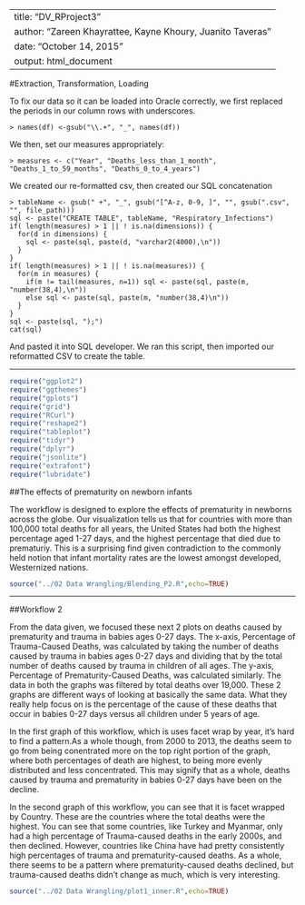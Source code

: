 
---
title: "DV_RProject3"
author: "Zareen Khayrattee, Kayne Khoury, Juanito Taveras"
date: "October 14, 2015"
output: html_document
---

#Extraction, Transformation, Loading

To fix our data so it can be loaded into Oracle correctly, we first replaced the periods in our column rows with underscores. 
```
> names(df) <-gsub("\\.+", "_", names(df))
```
We then, set our measures appropriately:
```
> measures <- c("Year", "Deaths_less_than_1_month", "Deaths_1_to_59_months", "Deaths_0_to_4_years") 
```
We created our re-formatted csv, then created our SQL concatenation
```
> tableName <- gsub(" +", "_", gsub("[^A-z, 0-9, ]", "", gsub(".csv", "", file_path)))
sql <- paste("CREATE TABLE", tableName, "Respiratory_Infections")
if( length(measures) > 1 || ! is.na(dimensions)) {
  for(d in dimensions) {
    sql <- paste(sql, paste(d, "varchar2(4000),\n"))
  }
}
if( length(measures) > 1 || ! is.na(measures)) {
  for(m in measures) {
    if(m != tail(measures, n=1)) sql <- paste(sql, paste(m, "number(38,4),\n"))
    else sql <- paste(sql, paste(m, "number(38,4)\n"))
  }
}
sql <- paste(sql, ");")
cat(sql)
```
And pasted it into SQL developer. We ran this script, then imported our reformatted CSV to create the table.

----------------

```r
require("ggplot2")
require("ggthemes")
require("gplots")
require("grid")
require("RCurl")
require("reshape2")
require("tableplot")
require("tidyr")
require("dplyr")
require("jsonlite")
require("extrafont")
require("lubridate")
```
##The effects of prematurity on newborn infants

The workflow is designed to explore the effects of prematurity in newborns across the globe.   Our visualization tells us that for countries with more than 100,000 total deaths for all years, the United States had both the highest percentage aged 1-27 days, and the highest percentage that died due to prematuriy. This is a surprising find given contradiction to the commonly held notion that infant mortality rates are the lowest amongst developed, Westernized nations. 

```r
source("../02 Data Wrangling/Blending_P2.R",echo=TRUE)
```

----------------

##Workflow 2

From the data given, we focused these next 2 plots on deaths caused by prematurity and trauma in babies ages 0-27 days. The x-axis, Percentage of Trauma-Caused Deaths, was calculated by taking the number of deaths caused by trauma in babies ages 0-27 days and dividing that by the total number of deaths caused by trauma in children of all ages. The y-axis, Percentage of Prematurity-Caused Deaths, was calculated similarly. The data in both the graphs was filtered by total deaths over 19,000. These 2 graphs are different ways of looking at basically the same data. What they really help focus on is the percentage of the cause of these deaths that occur in babies 0-27 days versus all children under 5 years of age.

In the first graph of this workflow, which is uses facet wrap by year, it's hard to find a pattern.As a whole though, from 2000 to 2013, the deaths seem to go from being conentrated more on the top right portion of the graph, where both percentages of death are highest, to being more evenly distributed and less concentrated. This may signify that as a whole, deaths caused by trauma and prematurity in babies 0-27 days have been on the decline. 

In the second graph of this workflow, you can see that it is facet wrapped by Country. These are the countries where the total deaths were the highest. You can see that some countries, like Turkey and Myanmar, only had a high percentage of Trauma-caused deaths in the early 2000s, and then declined. However, countries like China have had pretty consistently high percentages of trauma and prematurity-caused deaths. As a whole, there seems to be a pattern where prematurity-caused deaths declined, but trauma-caused deaths didn't change as much, which is very interesting.

```r
source("../02 Data Wrangling/plot1_inner.R",echo=TRUE)
```
